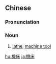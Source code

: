 {{also|机床|機牀}}
==Chinese==
{{zh-forms|s=机床|t2=機牀}}

===Pronunciation===
{{zh-pron
|m=jīchuáng
|c=gei1 cong4
|cat=n
}}

===Noun===
{{zh-noun}}

# [[lathe]], [[machine tool]]

{{zh-cat|Elementary}}

[[hu:機床]]
[[ja:機床]]